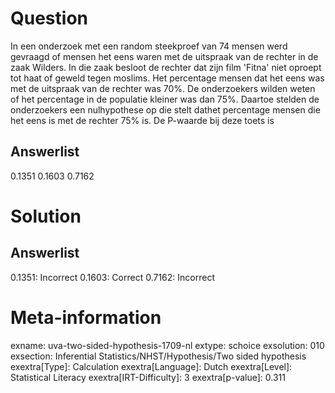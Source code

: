 Question
========

In een onderzoek met een random steekproef van 74 mensen werd gevraagd
of mensen het eens waren met de uitspraak van de rechter in de zaak
Wilders. In die zaak besloot de rechter dat zijn film \'Fitna\' niet
oproept tot haat of geweld tegen moslims. Het percentage mensen dat het
eens was met de uitspraak van de rechter was 70%. De onderzoekers wilden
weten of het percentage in de populatie kleiner was dan 75%. Daartoe
stelden de onderzoekers een nulhypothese op die stelt dathet percentage
mensen die het eens is met de rechter 75% is. De P-waarde bij deze toets
is

Answerlist
----------

0.1351
0.1603
0.7162

Solution
========

Answerlist
----------

0.1351: Incorrect
0.1603: Correct
0.7162: Incorrect

Meta-information
================
exname: uva-two-sided-hypothesis-1709-nl
extype: schoice
exsolution: 010
exsection: Inferential Statistics/NHST/Hypothesis/Two sided hypothesis
exextra[Type]: Calculation
exextra[Language]: Dutch
exextra[Level]: Statistical Literacy
exextra[IRT-Difficulty]: 3
exextra[p-value]: 0.311
